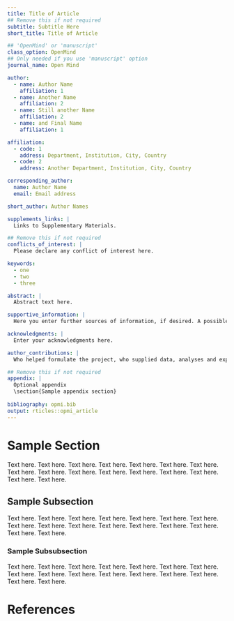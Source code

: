 ```yaml
---
title: Title of Article
## Remove this if not required
subtitle: Subtitle Here
short_title: Title of Article

## 'OpenMind' or 'manuscript'
class_option: OpenMind
## Only needed if you use 'manuscript' option
journal_name: Open Mind

author:
  - name: Author Name
    affiliation: 1
  - name: Another Name
    affiliation: 2
  - name: Still another Name
    affiliation: 2
  - name: and Final Name
    affiliation: 1

affiliation:
  - code: 1
    address: Department, Institution, City, Country
  - code: 2
    address: Another Department, Institution, City, Country

corresponding_author:
  name: Author Name
  email: Email address

short_author: Author Names

supplements_links: |
  Links to Supplementary Materials.

## Remove this if not required
conflicts_of_interest: |
  Please declare any conflict of interest here.

keywords:
  - one
  - two
  - three

abstract: |
  Abstract text here.

supportive_information: |
  Here you enter further sources of information, if desired. A possible entry might be: No supportive information is available at this time.

acknowledgments: |
  Enter your acknowledgments here.

author_contributions: |
  Who helped formulate the project, who supplied data, analyses and experiments, etc.

## Remove this if not required
appendix: |
  Optional appendix
  \section{Sample appendix section}
  
bibliography: opmi.bib
output: rticles::opmi_article
---
```



# Sample Section
Text here. Text here. Text here. Text here.
Text here. Text here. Text here. Text here.
Text here. Text here. Text here. Text here.
Text here. Text here. Text here. Text here.

## Sample Subsection
Text here. Text here. Text here. Text here.
Text here. Text here. Text here. Text here.
Text here. Text here. Text here. Text here.
Text here. Text here. Text here. Text here.

### Sample Subsubsection
Text here. Text here. Text here. Text here.
Text here. Text here. Text here. Text here.
Text here. Text here. Text here. Text here.
Text here. Text here. Text here. Text here.


# References
